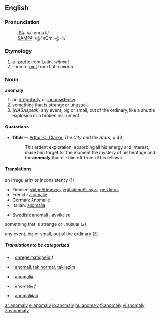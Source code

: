 ==English==

===Pronunciation===
:[[International Phonetic Alphabet|IPA]]: /əˈnɒm.ə.li/ 
:[[SAMPA]]: /@"nQm=@=li/

===Etymology===
# a- [[prefix]] from Latin, ''without''
# -noma- [[root]] from Latin ''norma''

===Noun===
'''anomaly'''

# an [[irregularity]] or [[inconsistency]].
# something that is strange or unusual.
# (''NASAspeak'') any event, big or small, out of the ordinary, like a shuttle explosion or a broken instrument

====Quotations====
*'''1956''' — [[w:Arthur C. Clarke|Arthur C. Clarke]], ''The City and the Stars'', p 43
*:This ardent exploration, absorbing all his energy and interest, made him forget for the moment the mystery of his heritage and the '''anomaly''' that cut him off from all his fellows.

====Translations====
;an irregularity or inconsistency (1)
{{top}}
*Finnish: [[säännöttömyys]], [[epäsäännöllisyys]], [[poikkeus]]
*French: [[anomalie]] ''{{f}}''
*German: [[Anomalie]] ''{{f}}''
*Italian: [[anomalìa]] ''{{f}}''
{{mid}}
*Swedish: [[anomali]] {{c}}, [[avvikelse]] {{c}}
{{bottom}}

;something that is strange or unusual (2)
{{top}}
{{mid}}
{{bottom}}

;any event, big or small, out of the ordinary (3)
{{top}}
{{mid}}
{{bottom}}

=====Translations to be categorized=====
{{checktrans}}
{{top}}
*{{ttbc|Dutch}}: [[onregelmatigheid]] ''f''
*{{ttbc|Indonesian}}: [[anomali]], [[tak normal]], [[tak lazim]]
{{mid}}
*{{ttbc|Italian}}: [[anomalia]] {{f}}
*{{ttbc|Polish}}: [[anomalia]] ''f''
*{{ttbc|Spanish}}: [[anomalidad]]
{{bottom}}

[[ar:anomaly]]
[[el:anomaly]]
[[io:anomaly]]
[[hu:anomaly]]
[[fi:anomaly]]
[[vi:anomaly]]
[[zh:anomaly]]